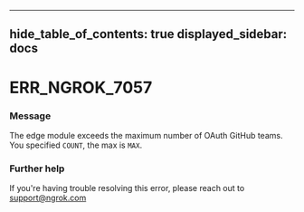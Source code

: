 

---
hide_table_of_contents: true
displayed_sidebar: docs
---


# ERR_NGROK_7057

### Message
The edge module exceeds the maximum number of OAuth GitHub teams. You specified `COUNT`, the max is `MAX`.

<ErrorDetails />



### Further help
If you're having trouble resolving this error, please reach out to [support@ngrok.com](mailto:support@ngrok.com?subject=Help%20with%20ERR_NGROK_7057)

